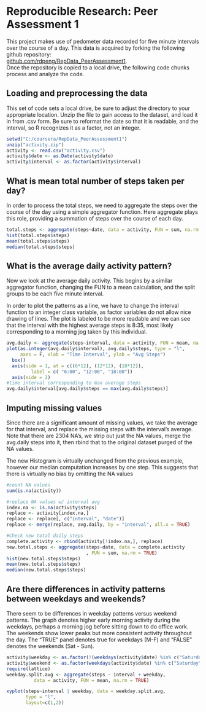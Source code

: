 # Reproducible Research: Peer Assessment 1
This project makes use of pedometer data recorded for five minute intervals over the course of a day.  This data is acquired by forking the following github repository:  
[github.com/rdpeng/RepData_PeerAssessment1](https://github.com/rdpeng/RepData_PeerAssessment1).  
Once the repository is copied to a local drive, the following code chunks process and analyze the code. 

## Loading and preprocessing the data
This set of code sets a local drive, be sure to adjust the directory to your appropriate location.  Unzip the file to gain access to the dataset, and load it in from .csv form.  Be sure to reformat the date so that it is readable, and the interval, so R recognizes it as a factor, not an integer.

```r
setwd("C:/coursera/RepData_PeerAssessment1")
unzip("activity.zip")
activity <- read.csv("activity.csv")
activity$date <- as.Date(activity$date)
activity$interval <- as.factor(activity$interval)
```


## What is mean total number of steps taken per day?
In order to process the total steps, we need to aggregate the steps over the course of the day using a simple aggregator function.  Here aggregate plays this role, providing a summation of steps over the course of each day.  
```r
total.steps <- aggregate(steps~date, data = activity, FUN = sum, na.rm = TRUE)
hist(total.steps$steps)
mean(total.steps$steps)
median(total.steps$steps)
```
## What is the average daily activity pattern?
Now we look at the average daily activity. This begins by a similar aggregator function, changing the FUN to a mean calculation, and the split groups  to be each five minute interval.    

In order to plot the patterns as a line, we have to change the interval function to an integer class variable, as factor variables do not allow nice drawing of lines. The plot is labeled to be more readable and we can see that the interval with  the highest average steps is 8:35, most likely corresponding to a morning jog taken by this individual.   
```r
avg.daily <- aggregate(steps~interval, data = activity, FUN = mean, na.rm = TRUE)
plot(as.integer(avg.daily$interval), avg.daily$steps, type = "l",
     axes = F, xlab = "Time Interval", ylab = "Avg Steps")
  box()    
  axis(side = 1, at = c((6*12), (12*12), (18*12)), 
         label = c( "6:00", "12:00", "18:00"))
  axis(side = 2) 
#time interval corresponding to max average steps
avg.daily$interval[avg.daily$steps == max(avg.daily$steps)]
```

## Imputing missing values
Since there are a significant amount of missing values, we take the average for that interval, and replace the missing steps with the interval's average.  Note that there are 2304 NA's, we strip out just the NA values, merge the avg.daily steps into it, then rbind that to the original dataset purged of the NA values.   

The new Histogram is virtually unchanged from the previous example, however our median computation increases by one step.  This suggests that there is virtually no bias by omitting the NA values

```r
#count NA values
sum(is.na(activity))

#replace NA values w/ interval avg 
index.na <- is.na(activity$steps)
replace <- activity[index.na,] 
replace <- replace[, c("interval", "date")]
replace <- merge(replace, avg.daily, by = "interval", all.x = TRUE)

#Check new total daily steps
complete.activity <- rbind(activity[!index.na,], replace)
new.total.steps <- aggregate(steps~date, data = complete.activity
                             , FUN = sum, na.rm = TRUE)
hist(new.total.steps$steps)
mean(new.total.steps$steps)
median(new.total.steps$steps)
```
## Are there differences in activity patterns between weekdays and weekends?
There seem to be differences in weekday patterns versus weekend patterns.  The graph denotes higher early morning activity during the weekdays, perhaps a morning jog before sitting down to do office work.  The weekends show lower peaks but more consistent activity throughout the day.  The "TRUE" panel denotes true for weekdays (M-F) and "FALSE" denotes the weekends (Sat - Sun).

```r
activity$weekday <- as.factor(!(weekdays(activity$date) %in% c("Saturday", "Sunday")))
activity$weekend <- as.factor(weekdays(activity$date) %in% c("Saturday", "Sunday")) 
require(lattice)
weekday.split.avg <- aggregate(steps ~ interval + weekday, 
          data = activity, FUN = mean, na.rm = TRUE)

xyplot(steps~interval | weekday, data = weekday.split.avg,
       type = "l", 
       layout=c(1,2))
```